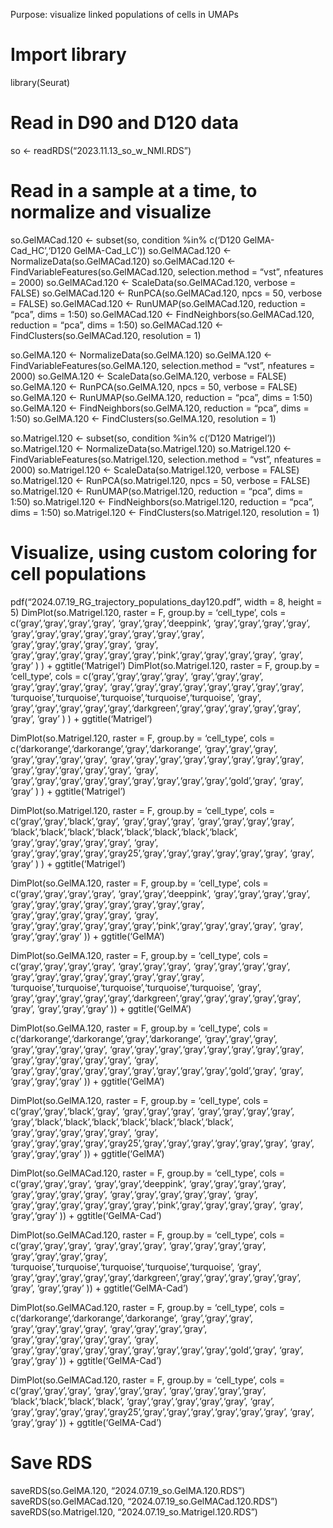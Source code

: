 Purpose: visualize linked populations of cells in UMAPs

# Import library
library(Seurat)

# Read in D90 and D120 data
so <- readRDS("2023.11.13_so_w_NMI.RDS")

# Read in a sample at a time, to normalize and visualize
so.GelMACad.120 <- subset(so, condition %in% c('D120 GelMA-Cad_HC','D120 GelMA-Cad_LC'))
so.GelMACad.120 <- NormalizeData(so.GelMACad.120)
so.GelMACad.120 <- FindVariableFeatures(so.GelMACad.120, selection.method = "vst", nfeatures = 2000)
so.GelMACad.120 <- ScaleData(so.GelMACad.120, verbose = FALSE)
so.GelMACad.120 <- RunPCA(so.GelMACad.120, npcs = 50, verbose = FALSE)
so.GelMACad.120 <- RunUMAP(so.GelMACad.120, reduction = "pca", dims = 1:50)
so.GelMACad.120 <- FindNeighbors(so.GelMACad.120, reduction = "pca", dims = 1:50)
so.GelMACad.120 <- FindClusters(so.GelMACad.120, resolution = 1)

so.GelMA.120 <- NormalizeData(so.GelMA.120)
so.GelMA.120 <- FindVariableFeatures(so.GelMA.120, selection.method = "vst", nfeatures = 2000)
so.GelMA.120 <- ScaleData(so.GelMA.120, verbose = FALSE)
so.GelMA.120 <- RunPCA(so.GelMA.120, npcs = 50, verbose = FALSE)
so.GelMA.120 <- RunUMAP(so.GelMA.120, reduction = "pca", dims = 1:50)
so.GelMA.120 <- FindNeighbors(so.GelMA.120, reduction = "pca", dims = 1:50)
so.GelMA.120 <- FindClusters(so.GelMA.120, resolution = 1)

so.Matrigel.120 <- subset(so, condition %in% c('D120 Matrigel'))
so.Matrigel.120 <- NormalizeData(so.Matrigel.120)
so.Matrigel.120 <- FindVariableFeatures(so.Matrigel.120, selection.method = "vst", nfeatures = 2000)
so.Matrigel.120 <- ScaleData(so.Matrigel.120, verbose = FALSE)
so.Matrigel.120 <- RunPCA(so.Matrigel.120, npcs = 50, verbose = FALSE)
so.Matrigel.120 <- RunUMAP(so.Matrigel.120, reduction = "pca", dims = 1:50)
so.Matrigel.120 <- FindNeighbors(so.Matrigel.120, reduction = "pca", dims = 1:50)
so.Matrigel.120 <- FindClusters(so.Matrigel.120, resolution = 1)

# Visualize, using custom coloring for cell populations
pdf("2024.07.19_RG_trajectory_populations_day120.pdf", width = 8, height = 5)
DimPlot(so.Matrigel.120, raster = F, group.by = 'cell_type',
        cols = c('gray','gray','gray','gray',
                 'gray','gray','deeppink',
                 'gray','gray','gray','gray',
                 'gray','gray','gray','gray','gray','gray','gray','gray',
                 'gray','gray','gray','gray','gray',
                 'gray',
                 'gray','gray','gray','gray','gray','gray','pink','gray','gray','gray','gray',
                 'gray',
                 'gray'
        )
          ) + ggtitle('Matrigel')
DimPlot(so.Matrigel.120, raster = F, group.by = 'cell_type',
        cols = c('gray','gray','gray','gray',
                 'gray','gray','gray',
                 'gray','gray','gray','gray',
                 'gray','gray','gray','gray','gray','gray','gray','gray',
                 'turquoise','turquoise','turquoise','turquoise','turquoise',
                 'gray',
                 'gray','gray','gray','gray','gray','darkgreen','gray','gray','gray','gray','gray',
                 'gray',
                 'gray'
        )
          ) + ggtitle('Matrigel')

DimPlot(so.Matrigel.120, raster = F, group.by = 'cell_type',
        cols = c('darkorange','darkorange','gray','darkorange',
                 'gray','gray','gray',
                 'gray','gray','gray','gray',
                 'gray','gray','gray','gray','gray','gray','gray','gray',
                 'gray','gray','gray','gray','gray',
                 'gray',
                 'gray','gray','gray','gray','gray','gray','gray','gray','gray','gold','gray',
                 'gray',
                 'gray'
        )
          ) + ggtitle('Matrigel')

DimPlot(so.Matrigel.120, raster = F, group.by = 'cell_type',
        cols = c('gray','gray','black','gray',
                 'gray','gray','gray',
                 'gray','gray','gray','gray',
                 'black','black','black','black','black','black','black','black',
                 'gray','gray','gray','gray','gray',
                 'gray',
                 'gray','gray','gray','gray','gray25','gray','gray','gray','gray','gray','gray',
                 'gray',
                 'gray'
        )
          ) + ggtitle('Matrigel')


DimPlot(so.GelMA.120, raster = F, group.by = 'cell_type',
        cols = c('gray','gray','gray','gray',
                 'gray','gray','deeppink',
                 'gray','gray','gray','gray',
                 'gray','gray','gray','gray','gray','gray','gray','gray',
                 'gray','gray','gray','gray','gray',
                 'gray',
                 'gray','gray','gray','gray','gray','gray','pink','gray','gray','gray','gray',
                 'gray',
                 'gray','gray','gray'
        )) + ggtitle('GelMA')

DimPlot(so.GelMA.120, raster = F, group.by = 'cell_type',
        cols = c('gray','gray','gray','gray',
                 'gray','gray','gray',
                 'gray','gray','gray','gray',
                 'gray','gray','gray','gray','gray','gray','gray','gray',
                 'turquoise','turquoise','turquoise','turquoise','turquoise',
                 'gray',
                 'gray','gray','gray','gray','gray','darkgreen','gray','gray','gray','gray','gray',
                 'gray',
                 'gray','gray','gray'
        )) + ggtitle('GelMA')

DimPlot(so.GelMA.120, raster = F, group.by = 'cell_type',
        cols = c('darkorange','darkorange','gray','darkorange',
                 'gray','gray','gray',
                 'gray','gray','gray','gray',
                 'gray','gray','gray','gray','gray','gray','gray','gray',
                 'gray','gray','gray','gray','gray',
                 'gray',
                 'gray','gray','gray','gray','gray','gray','gray','gray','gray','gold','gray',
                 'gray',
                 'gray','gray','gray'
        )) + ggtitle('GelMA')

DimPlot(so.GelMA.120, raster = F, group.by = 'cell_type',
        cols = c('gray','gray','black','gray',
                 'gray','gray','gray',
                 'gray','gray','gray','gray',
                 'gray','black','black','black','black','black','black','black',
                 'gray','gray','gray','gray','gray',
                 'gray',
                 'gray','gray','gray','gray','gray25','gray','gray','gray','gray','gray','gray',
                 'gray',
                 'gray','gray','gray'
        )) + ggtitle('GelMA')



DimPlot(so.GelMACad.120, raster = F, group.by = 'cell_type',
        cols = c('gray','gray','gray',
                 'gray','gray','deeppink',
                 'gray','gray','gray','gray',
                 'gray','gray','gray','gray',
                 'gray','gray','gray','gray','gray',
                 'gray',
                 'gray','gray','gray','gray','gray','gray','pink','gray','gray','gray','gray',
                 'gray',
                 'gray','gray'
        )) + ggtitle('GelMA-Cad')

DimPlot(so.GelMACad.120, raster = F, group.by = 'cell_type',
        cols = c('gray','gray','gray',
                 'gray','gray','gray',
                 'gray','gray','gray','gray',
                 'gray','gray','gray','gray',
                 'turquoise','turquoise','turquoise','turquoise','turquoise',
                 'gray',
                 'gray','gray','gray','gray','gray','darkgreen','gray','gray','gray','gray','gray',
                 'gray',
                 'gray','gray'
        )) + ggtitle('GelMA-Cad')

DimPlot(so.GelMACad.120, raster = F, group.by = 'cell_type',
        cols = c('darkorange','darkorange','darkorange',
                 'gray','gray','gray',
                 'gray','gray','gray','gray',
                 'gray','gray','gray','gray',
                 'gray','gray','gray','gray','gray',
                 'gray',
                 'gray','gray','gray','gray','gray','gray','gray','gray','gray','gold','gray',
                 'gray',
                 'gray','gray'
        )) + ggtitle('GelMA-Cad')

DimPlot(so.GelMACad.120, raster = F, group.by = 'cell_type',
        cols = c('gray','gray','gray',
                 'gray','gray','gray',
                 'gray','gray','gray','gray',
                 'black','black','black','black',
                 'gray','gray','gray','gray','gray',
                 'gray',
                 'gray','gray','gray','gray','gray25','gray','gray','gray','gray','gray','gray',
                 'gray',
                 'gray','gray'
        )) + ggtitle('GelMA-Cad')

# Save RDS
saveRDS(so.GelMA.120, "2024.07.19_so.GelMA.120.RDS")
saveRDS(so.GelMACad.120, "2024.07.19_so.GelMACad.120.RDS")
saveRDS(so.Matrigel.120, "2024.07.19_so.Matrigel.120.RDS")
